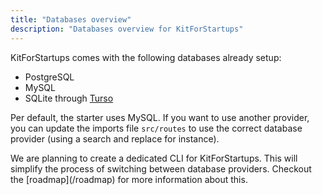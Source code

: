 ```yaml
---
title: "Databases overview"
description: "Databases overview for KitForStartups"
---
```



KitForStartups comes with the following databases already setup:

- PostgreSQL
- MySQL
- SQLite through [Turso](https://turso.tech)

Per default, the starter uses MySQL. If you want to use another provider, you can update the imports file `src/routes` to use the correct database provider (using a search and replace for instance).

<Aside>
  We are planning to create a dedicated CLI for KitForStartups. This will
  simplify the process of switching between database providers. Checkout the
  [roadmap](/roadmap) for more information about this.
</Aside>
